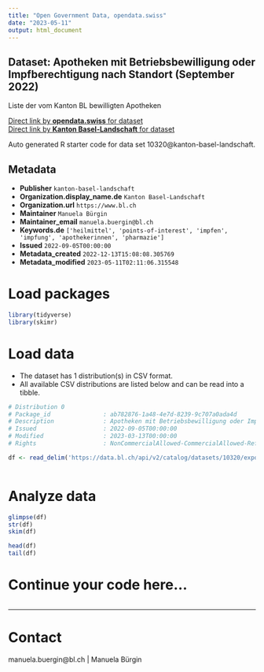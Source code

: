 ```yaml
---
title: "Open Government Data, opendata.swiss"
date: "2023-05-11"
output: html_document
---
```


## Dataset: Apotheken mit Betriebsbewilligung oder Impfberechtigung nach Standort (September 2022)

Liste der vom Kanton BL bewilligten Apotheken

[Direct link by **opendata.swiss** for dataset](https://opendata.swiss/de/dataset/apotheken-mit-betriebsbewilligung-oder-impfberechtigung-nach-standort-september-2022)<br>
[Direct link by **Kanton Basel-Landschaft** for dataset](https://data.bl.ch/explore/dataset/10320/)

Auto generated R starter code for data set 10320@kanton-basel-landschaft.

## Metadata

- **Publisher** `kanton-basel-landschaft`
- **Organization.display_name.de** `Kanton Basel-Landschaft`
- **Organization.url** `https://www.bl.ch`
- **Maintainer** `Manuela Bürgin`
- **Maintainer_email** `manuela.buergin@bl.ch`
- **Keywords.de** `['heilmittel', 'points-of-interest', 'impfen', 'impfung', 'apothekerinnen', 'pharmazie']`
- **Issued** `2022-09-05T00:00:00`
- **Metadata_created** `2022-12-13T15:08:08.305769`
- **Metadata_modified** `2023-05-11T02:11:06.315548`


# Load packages

```r

library(tidyverse)
library(skimr)

```

# Load data

-   The dataset has 1 distribution(s) in CSV format.
-   All available CSV distributions are listed below and can be read into a tibble.

```r

# Distribution 0
# Package_id               : ab782876-1a48-4e7d-8239-9c707a0ada4d
# Description              : Apotheken mit Betriebsbewilligung oder Impfberechtigung nach Standort (September 2022) (csv)
# Issued                   : 2022-09-05T00:00:00
# Modified                 : 2023-03-13T00:00:00
# Rights                   : NonCommercialAllowed-CommercialAllowed-ReferenceRequired

df <- read_delim('https://data.bl.ch/api/v2/catalog/datasets/10320/exports/csv')



```

# Analyze data

```r

glimpse(df)
str(df)
skim(df)

head(df)
tail(df)

```

# Continue your code here...

```r

```

------------------------------------------------------------------------

# Contact

manuela.buergin@bl.ch | Manuela Bürgin
